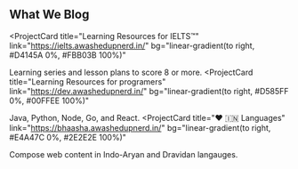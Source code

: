 ## What We Blog

<ProjectCard
  title="Learning Resources for IELTS™"
  link="https://ielts.awashedupnerd.in/"
  bg="linear-gradient(to right, #D4145A 0%, #FBB03B 100%)"
>
  Learning series and lesson plans to score 8 or more.
</ProjectCard>
<ProjectCard
  title="Learning Resources for programers"
  link="https://dev.awashedupnerd.in/"
  bg="linear-gradient(to right, #D585FF 0%, #00FFEE 100%)"
>
  Java, Python, Node, Go, and React.
</ProjectCard>
<ProjectCard
  title="❤️ 🇮🇳 Languages"
  link="https://bhaasha.awashedupnerd.in/"
  bg="linear-gradient(to right, #E4A47C 0%, #2E2E2E 100%)"
>
  Compose web content in Indo-Aryan and Dravidan langauges.
</ProjectCard>
